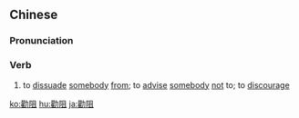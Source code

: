 {{also|劝阻}}
==Chinese==
{{zh-forms|s=劝阻}}

===Pronunciation===
{{zh-pron
|m=quànzǔ
|c=hyun3 zo2
|mn=qz,xm,zz:khoàn-chó͘/qz:khǹg-chó͘
|cat=v
}}

===Verb===
{{zh-verb}}

# to [[dissuade]] [[somebody]] [[from]]; to [[advise]] [[somebody]] [[not]] to; to [[discourage]]

{{zh-cat|Advanced}}

[[ko:勸阻]]
[[hu:勸阻]]
[[ja:勸阻]]